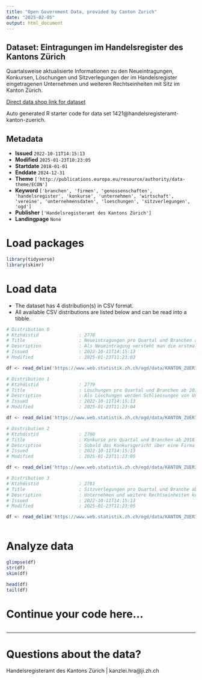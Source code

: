```yaml
---
title: "Open Government Data, provided by Canton Zurich"
date: "2025-02-05"
output: html_document
---
```


## Dataset: Eintragungen im Handelsregister des Kantons Zürich

Quartalsweise aktualisierte Informationen zu den Neueintragungen, Konkursen, Löschungen und Sitzverlegungen der im Handelsregister eingetragenen Unternehmen und weiteren Rechtseinheiten mit Sitz im Kanton Zürich.

[Direct data shop link for dataset](https://www.zh.ch/de/politik-staat/statistik-daten/datenkatalog.html#/datasets/1421@handelsregisteramt-kanton-zuerich)

Auto generated R starter code for data set 1421@handelsregisteramt-kanton-zuerich.

## Metadata

- **Issued** `2022-10-11T14:15:13`
- **Modified** `2025-01-23T10:23:05`
- **Startdate** `2018-01-01`
- **Enddate** `2024-12-31`
- **Theme** `['http://publications.europa.eu/resource/authority/data-theme/ECON']`
- **Keyword** `['branchen', 'firmen', 'genossenschaften', 'handelsregister', 'konkurse', 'unternehmen', 'wirtschaft', 'vereine', 'unternehmensdaten', 'loeschungen', 'sitzverlegungen', 'ogd']`
- **Publisher** `['Handelsregisteramt des Kantons Zürich']`
- **Landingpage** `None`


# Load packages

```r

library(tidyverse)
library(skimr)

```

# Load data

-   The dataset has 4 distribution(s) in CSV format.
-   All available CSV distributions are listed below and can be read into a tibble.

```r

# Distribution 0
# Ktzhdistid               : 2778
# Title                    : Neueintragungen pro Quartal und Branchen ab 2018
# Description              : Als Neueintragung versteht man die erstmalige Erfassung von Unternehmen und weiteren Rechtseinheiten im Handelsregister.
# Issued                   : 2022-10-11T14:15:13
# Modified                 : 2025-01-23T11:23:03

df <- read_delim('https://www.web.statistik.zh.ch/ogd/data/KANTON_ZUERICH_HRA_Neueintragungen.csv')

# Distribution 1
# Ktzhdistid               : 2779
# Title                    : Löschungen pro Quartal und Branchen ab 2018
# Description              : Als Löschungen werden Schliessungen von Unternehmen und weiteren Rechtseinheiten erfasst. Darunter fallen auch Löschungen von Amtes wegen sowie  aufgrund eines Fusionsverfahrens.
# Issued                   : 2022-10-11T14:15:13
# Modified                 : 2025-01-23T11:23:04

df <- read_delim('https://www.web.statistik.zh.ch/ogd/data/KANTON_ZUERICH_HRA_Loeschungen.csv')

# Distribution 2
# Ktzhdistid               : 2780
# Title                    : Konkurse pro Quartal und Branchen ab 2018
# Description              : Sobald das Konkursgericht über eine Firma den Konkurs eröffnet hat, wird ein Konkursfall registriert. Wird das Verfahren eingestellt und zu einem späteren Zeitpunkt ein neues Konkursverfahren eröffnet, wird diese  Konkurseröffnung erneut gezählt.
# Issued                   : 2022-10-11T14:15:13
# Modified                 : 2025-01-23T11:23:05

df <- read_delim('https://www.web.statistik.zh.ch/ogd/data/KANTON_ZUERICH_HRA_Konkurse.csv')

# Distribution 3
# Ktzhdistid               : 2781
# Title                    : Sitzverlegungen pro Quartal und Branche ab 2018
# Description              : Unternehmen und weitere Rechtseinheiten können ihre Domiziladresse ändern. Sobald ein Wechsel über die Kantonsgrenzen erfolgt, wechselt die Zuständigkeit des kantonalen Handelsregisters. Verlegt ein im Zürcher Handelsregister eingetragenes Unternehmen sein Domizil in einen anderen Kanton, wird dies als Wegzug aus dem Kanton Zürich gezählt. Umgekehrt hat eine Domiziländerung in eine Zürcher Gemeinde einen Eintrag im Zürcher Handelsregister zur Folge, was als Zuzug in den Kanton Zürich ausgewiesen wird.
# Issued                   : 2022-10-11T14:15:13
# Modified                 : 2025-01-23T11:23:05

df <- read_delim('https://www.web.statistik.zh.ch/ogd/data/KANTON_ZUERICH_HRA_Sitzverlegungen.csv')



```

# Analyze data

```r

glimpse(df)
str(df)
skim(df)

head(df)
tail(df)

```

# Continue your code here...

```r

```

------------------------------------------------------------------------

# Questions about the data?

Handelsregisteramt des Kantons Zürich | kanzlei.hra@ji.zh.ch
